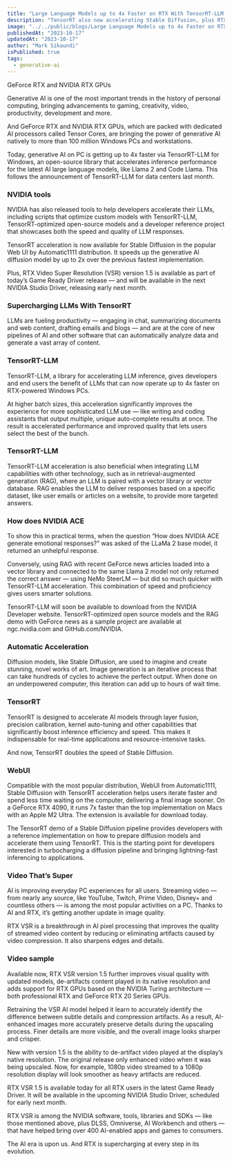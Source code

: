 ```yaml
---
title: "Large Language Models up to 4x Faster on RTX With TensorRT-LLM for Windows"
description: "TensorRT also now accelerating Stable Diffusion, plus RTX Video Super Resolution update releases."
image: "../../public/blogs/Large Language Models up to 4x Faster on RTX .png"
publishedAt: "2023-10-17"
updatedAt: "2023-10-17"
author: "Mark Sikaundi"
isPublished: true
tags:
  - generative-ai
---
```


GeForce RTX and NVIDIA RTX GPUs

Generative AI is one of the most important trends in the history of personal computing, bringing advancements to gaming, creativity, video, productivity, development and more.

And GeForce RTX and NVIDIA RTX GPUs, which are packed with dedicated AI processors called Tensor Cores, are bringing the power of generative AI natively to more than 100 million Windows PCs and workstations.

Today, generative AI on PC is getting up to 4x faster via TensorRT-LLM for Windows, an open-source library that accelerates inference performance for the latest AI large language models, like Llama 2 and Code Llama. This follows the announcement of TensorRT-LLM for data centers last month.

### NVIDIA tools

NVIDIA has also released tools to help developers accelerate their LLMs, including scripts that optimize custom models with TensorRT-LLM, TensorRT-optimized open-source models and a developer reference project that showcases both the speed and quality of LLM responses.

TensorRT acceleration is now available for Stable Diffusion in the popular Web UI by Automatic1111 distribution. It speeds up the generative AI diffusion model by up to 2x over the previous fastest implementation.

Plus, RTX Video Super Resolution (VSR) version 1.5 is available as part of today’s Game Ready Driver release — and will be available in the next NVIDIA Studio Driver, releasing early next month.

### Supercharging LLMs With TensorRT

LLMs are fueling productivity — engaging in chat, summarizing documents and web content, drafting emails and blogs — and are at the core of new pipelines of AI and other software that can automatically analyze data and generate a vast array of content.

### TensorRT-LLM

TensorRT-LLM, a library for accelerating LLM inference, gives developers and end users the benefit of LLMs that can now operate up to 4x faster on RTX-powered Windows PCs.

At higher batch sizes, this acceleration significantly improves the experience for more sophisticated LLM use — like writing and coding assistants that output multiple, unique auto-complete results at once. The result is accelerated performance and improved quality that lets users select the best of the bunch.

### TensorRT-LLM

TensorRT-LLM acceleration is also beneficial when integrating LLM capabilities with other technology, such as in retrieval-augmented generation (RAG), where an LLM is paired with a vector library or vector database. RAG enables the LLM to deliver responses based on a specific dataset, like user emails or articles on a website, to provide more targeted answers.

### How does NVIDIA ACE

To show this in practical terms, when the question “How does NVIDIA ACE generate emotional responses?” was asked of the LLaMa 2 base model, it returned an unhelpful response.

Conversely, using RAG with recent GeForce news articles loaded into a vector library and connected to the same Llama 2 model not only returned the correct answer — using NeMo SteerLM — but did so much quicker with TensorRT-LLM acceleration. This combination of speed and proficiency gives users smarter solutions.

TensorRT-LLM will soon be available to download from the NVIDIA Developer website. TensorRT-optimized open source models and the RAG demo with GeForce news as a sample project are available at ngc.nvidia.com and GitHub.com/NVIDIA.

### Automatic Acceleration

Diffusion models, like Stable Diffusion, are used to imagine and create stunning, novel works of art. Image generation is an iterative process that can take hundreds of cycles to achieve the perfect output. When done on an underpowered computer, this iteration can add up to hours of wait time.

### TensorRT

TensorRT is designed to accelerate AI models through layer fusion, precision calibration, kernel auto-tuning and other capabilities that significantly boost inference efficiency and speed. This makes it indispensable for real-time applications and resource-intensive tasks.

And now, TensorRT doubles the speed of Stable Diffusion.

### WebUI

Compatible with the most popular distribution, WebUI from Automatic1111, Stable Diffusion with TensorRT acceleration helps users iterate faster and spend less time waiting on the computer, delivering a final image sooner. On a GeForce RTX 4090, it runs 7x faster than the top implementation on Macs with an Apple M2 Ultra. The extension is available for download today.

The TensorRT demo of a Stable Diffusion pipeline provides developers with a reference implementation on how to prepare diffusion models and accelerate them using TensorRT. This is the starting point for developers interested in turbocharging a diffusion pipeline and bringing lightning-fast inferencing to applications.

### Video That’s Super

AI is improving everyday PC experiences for all users. Streaming video — from nearly any source, like YouTube, Twitch, Prime Video, Disney+ and countless others — is among the most popular activities on a PC. Thanks to AI and RTX, it’s getting another update in image quality.

RTX VSR is a breakthrough in AI pixel processing that improves the quality of streamed video content by reducing or eliminating artifacts caused by video compression. It also sharpens edges and details.

### Video sample

Available now, RTX VSR version 1.5 further improves visual quality with updated models, de-artifacts content played in its native resolution and adds support for RTX GPUs based on the NVIDIA Turing architecture — both professional RTX and GeForce RTX 20 Series GPUs.

Retraining the VSR AI model helped it learn to accurately identify the difference between subtle details and compression artifacts. As a result, AI-enhanced images more accurately preserve details during the upscaling process. Finer details are more visible, and the overall image looks sharper and crisper.

New with version 1.5 is the ability to de-artifact video played at the display’s native resolution. The original release only enhanced video when it was being upscaled. Now, for example, 1080p video streamed to a 1080p resolution display will look smoother as heavy artifacts are reduced.

RTX VSR 1.5 is available today for all RTX users in the latest Game Ready Driver. It will be available in the upcoming NVIDIA Studio Driver, scheduled for early next month.

RTX VSR is among the NVIDIA software, tools, libraries and SDKs — like those mentioned above, plus DLSS, Omniverse, AI Workbench and others — that have helped bring over 400 AI-enabled apps and games to consumers.

The AI era is upon us. And RTX is supercharging at every step in its evolution.
